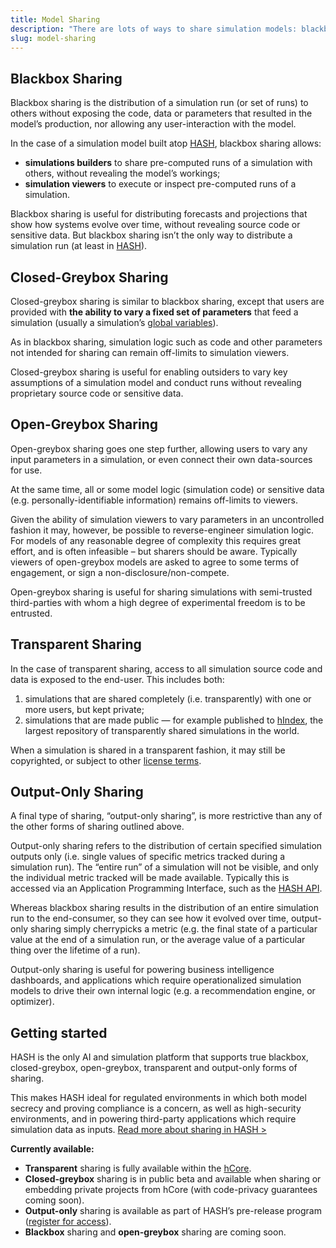 ```yaml
---
title: Model Sharing
description: "There are lots of ways to share simulation models: blackbox, greybox, closed, open, transparent, and output-only. Here we explain what these terms all mean."
slug: model-sharing
---
```


## Blackbox Sharing

Blackbox sharing is the distribution of a simulation run (or set of runs) to others without exposing the code, data or parameters that resulted in the model’s production, nor allowing any user-interaction with the model.

In the case of a simulation model built atop [HASH](https://hash.ai/platform), blackbox sharing allows:

*   **simulations builders** to share pre-computed runs of a simulation with others, without revealing the model’s workings;
*   **simulation viewers** to execute or inspect pre-computed runs of a simulation.

Blackbox sharing is useful for distributing forecasts and projections that show how systems evolve over time, without revealing source code or sensitive data. But blackbox sharing isn’t the only way to distribute a simulation run (at least in [HASH](https://hash.ai/platform)).

## Closed-Greybox Sharing

Closed-greybox sharing is similar to blackbox sharing, except that users are provided with **the ability to vary a fixed set of parameters** that feed a simulation (usually a simulation’s [global variables](https://docs.hash.ai/core/configuration)).

As in blackbox sharing, simulation logic such as code and other parameters not intended for sharing can remain off-limits to simulation viewers.

Closed-greybox sharing is useful for enabling outsiders to vary key assumptions of a simulation model and conduct runs without revealing proprietary source code or sensitive data.

## Open-Greybox Sharing

Open-greybox sharing goes one step further, allowing users to vary any input parameters in a simulation, or even connect their own data-sources for use.

At the same time, all or some model logic (simulation code) or sensitive data (e.g. personally-identifiable information) remains off-limits to viewers.

Given the ability of simulation viewers to vary parameters in an uncontrolled fashion it may, however, be possible to reverse-engineer simulation logic. For models of any reasonable degree of complexity this requires great effort, and is often infeasible – but sharers should be aware. Typically viewers of open-greybox models are asked to agree to some terms of engagement, or sign a non-disclosure/non-compete.

Open-greybox sharing is useful for sharing simulations with semi-trusted third-parties with whom a high degree of experimental freedom is to be entrusted.

## Transparent Sharing

In the case of transparent sharing, access to all simulation source code and data is exposed to the end-user. This includes both:

1.  simulations that are shared completely (i.e. transparently) with one or more users, but kept private;
2.  simulations that are made public — for example published to [hIndex](https://hash.ai/platform/index), the largest repository of transparently shared simulations in the world.

When a simulation is shared in a transparent fashion, it may still be copyrighted, or subject to other [license terms](https://hash.ai/wiki/model-licensing).

## Output-Only Sharing

A final type of sharing, “output-only sharing”, is more restrictive than any of the other forms of sharing outlined above.

Output-only sharing refers to the distribution of certain specified simulation outputs only (i.e. single values of specific metrics tracked during a simulation run). The “entire run” of a simulation will not be visible, and only the individual metric tracked will be made available. Typically this is accessed via an Application Programming Interface, such as the [HASH API](https://docs.hash.ai/core/api).

Whereas blackbox sharing results in the distribution of an entire simulation run to the end-consumer, so they can see how it evolved over time, output-only sharing simply cherrypicks a metric (e.g. the final state of a particular value at the end of a simulation run, or the average value of a particular thing over the lifetime of a run).

Output-only sharing is useful for powering business intelligence dashboards, and applications which require operationalized simulation models to drive their own internal logic (e.g. a recommendation engine, or optimizer).

## Getting started

HASH is the only AI and simulation platform that supports true blackbox, closed-greybox, open-greybox, transparent and output-only forms of sharing.

This makes HASH ideal for regulated environments in which both model secrecy and proving compliance is a concern, as well as high-security environments, and in powering third-party applications which require simulation data as inputs. [Read more about sharing in HASH >](https://docs.hash.ai/core/sharing-releasing)

**Currently available:**

*   **Transparent** sharing is fully available within the [hCore](https://hash.ai/platform/core).
*   **Closed-greybox** sharing is in public beta and available when sharing or embedding private projects from hCore (with code-privacy guarantees coming soon).
*   **Output-only** sharing is available as part of HASH’s pre-release program ([register for access](https://docs.hash.ai/core/api/register-for-access)).
*   **Blackbox** sharing and **open-greybox** sharing are coming soon.
